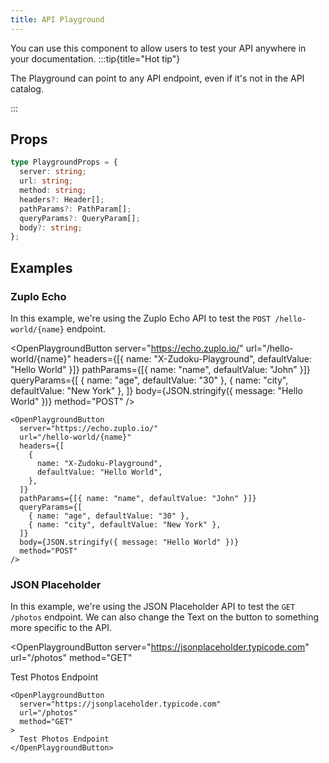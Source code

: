 ```yaml
---
title: API Playground
---
```


You can use this component to allow users to test your API anywhere in your documentation.
:::tip{title="Hot tip"}

The Playground can point to any API endpoint, even if it's not in the API catalog.

:::

## Props

```ts
type PlaygroundProps = {
  server: string;
  url: string;
  method: string;
  headers?: Header[];
  pathParams?: PathParam[];
  queryParams?: QueryParam[];
  body?: string;
};
```

## Examples

### Zuplo Echo

In this example, we're using the Zuplo Echo API to test the `POST /hello-world/{name}` endpoint.

<OpenPlaygroundButton
  server="https://echo.zuplo.io/"
  url="/hello-world/{name}"
  headers={[{ name: "X-Zudoku-Playground", defaultValue: "Hello World" }]}
  pathParams={[{ name: "name", defaultValue: "John" }]}
  queryParams={[
    { name: "age", defaultValue: "30" },
    { name: "city", defaultValue: "New York" },
  ]}
  body={JSON.stringify({ message: "Hello World" })}
  method="POST"
/>

```tsx
<OpenPlaygroundButton
  server="https://echo.zuplo.io/"
  url="/hello-world/{name}"
  headers={[
    {
      name: "X-Zudoku-Playground",
      defaultValue: "Hello World",
    },
  ]}
  pathParams={[{ name: "name", defaultValue: "John" }]}
  queryParams={[
    { name: "age", defaultValue: "30" },
    { name: "city", defaultValue: "New York" },
  ]}
  body={JSON.stringify({ message: "Hello World" })}
  method="POST"
/>
```

### JSON Placeholder

In this example, we're using the JSON Placeholder API to test the `GET /photos` endpoint.
We can also change the Text on the button to something more specific to the API.

<OpenPlaygroundButton
  server="https://jsonplaceholder.typicode.com"
  url="/photos"
  method="GET"
>
  Test Photos Endpoint
</OpenPlaygroundButton>

```tsx
<OpenPlaygroundButton
  server="https://jsonplaceholder.typicode.com"
  url="/photos"
  method="GET"
>
  Test Photos Endpoint
</OpenPlaygroundButton>
```
